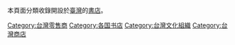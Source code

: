 {{Catnav|頁面分類|人文學科|文学|書籍|書店}}

本頁面分類收錄開設於[[臺灣|臺灣]]的[[書店|書店]]。
{{Commonscat|Bookshops in Taiwan}}

[[Category:台灣零售商|Category:台灣零售商]]
[[Category:各国书店|Category:各国书店]]
[[Category:台灣文化組織|Category:台灣文化組織]]
[[Category:台灣商店|Category:台灣商店]]